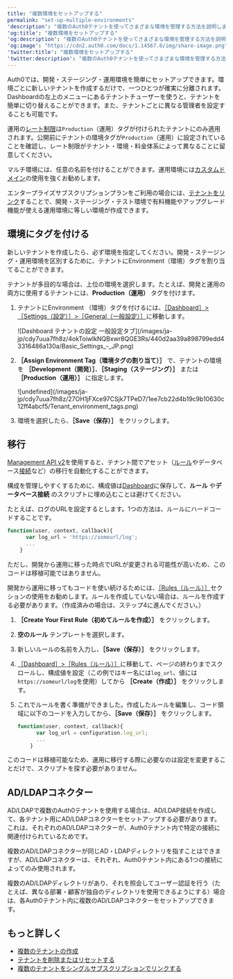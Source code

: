 ---
title: "複数環境をセットアップする"
permalink: "set-up-multiple-environments"
'description': "複数のAuth0テナントを使ってさまざまな環境を管理する方法を説明します。"
'og:title': "複数環境をセットアップする"
'og:description': "複数のAuth0テナントを使ってさまざまな環境を管理する方法を説明します。"
'og:image': "https://cdn2.auth0.com/docs/1.14567.0/img/share-image.png"
'twitter:title': "複数環境をセットアップする"
'twitter:description': "複数のAuth0テナントを使ってさまざまな環境を管理する方法を説明します。"
---

Auth0では、開発・ステージング・運用環境を簡単にセットアップできます。環境ごとに新しいテナントを作成するだけで、一つひとつが確実に分離されます。Dashboardの左上のメニューにあるテナントチューザーを使うと、テナントを簡単に切り替えることができます。また、テナントごとに異なる管理者を設定することも可能です。

運用の[レート制限](/ja-jp/troubleshoot/customer-support/operational-policies/rate-limit-policy)は`Production`（運用）タグが付けられたテナントにのみ適用されます。公開前にテナントの環境タグが`Production`（運用）に設定されていることを確認し、レート制限がテナント・環境・料金体系によって異なることに留意してください。

マルチ環境には、任意の名前を付けることができます。運用環境には[カスタムドメイン](/ja-jp/customize/custom-domains)の使用を強くお勧めします。

エンタープライズサブスクリプションプランをご利用の場合には、[テナントをリンク](/ja-jp/get-started/auth0-overview/create-tenants/child-tenants)することで、開発・ステージング・テスト環境で有料機能やアップグレード機能が使える運用環境に等しい環境が作成できます。

## 環境にタグを付ける

新しいテナントを作成したら、必ず環境を指定してください。開発・ステージング・運用環境を区別するために、テナントにEnvironment（環境）タグを割り当てることができます。

テナントが多目的な場合は、上位の環境を選択します。たとえば、開発と運用の両方に使用するテナントには、**Production（運用）** タグを付けます。

1. テナントにEnvironment （環境）タグを付けるには、[［Dashboard］>［Settings（設定）］>［General（一般設定）］](https://manage.auth0.com/#/tenant/general)に移動します。

   <Frame>![Dashboard テナントの設定 一般設定タブ](/images/ja-jp/cdy7uua7fh8z/4okToiwlkNQBxwr8QGE3Rs/440d2aa39a898799edd43316486a130a/Basic_Settings_-_JP.png)</Frame>

2. **［Assign Environment Tag（環境タグの割り当て）］** で、テナントの環境を **［Development（開発）］**、**［Staging（ステージング）］** または **［Production（運用）］** に指定します。

   <Frame>![undefined](/images/ja-jp/cdy7uua7fh8z/27OH1jFXce97CSjk7TPeD7/1ee7cb22d4b19c9b10630c12ff4abcf5/Tenant_environment_tags.png)</Frame>

3. 環境を選択したら、**［Save（保存）］** をクリックします。

## 移行

[Management API v2](/ja-jp/api/management/v2)を使用すると、テナント間でアセット（[ルール](/ja-jp/customize/rules)やデータベース[接続](/ja-jp/connections)など）の移行を自動化することができます。

構成を管理しやすくするために、構成値は[Dashboard](https://manage.auth0.com/#/rules)に保存して、**ルール** や**データベース接続** のスクリプトに埋め込むことは避けてください。

たとえば、ログのURLを設定するとします。1つの方法は、ルールにハードコードすることです。

```javascript lines
function(user, context, callback){
      var log_url = 'https://someurl/log';
      ...
    }
```

ただし、開発から運用に移った時点でURLが変更される可能性が高いため、このコードは移植可能ではありません。

開発から運用に移ってもコードを使い続けるためには、[［Rules（ルール）］](https://manage.auth0.com/#/rules)セクションの使用をお勧めします。ルールを作成していない場合は、ルールを作成する必要があります。（作成済みの場合は、ステップ4に進んでください。）

1. **［Create Your First Rule（初めてルールを作成）］** をクリックします。
2. **空のルール** テンプレートを選択します。
3. 新しいルールの名前を入力し、**［Save（保存）］** をクリックします。
4. [［Dashboard］>［Rules（ルール）］](https://manage.auth0.com/#/rules)に移動して、ページの終わりまでスクロールし、構成値を設定（この例ではキー名には`log_url`、値には`https://someurl/log`を使用）してから **［Create（作成）］** をクリックします。
5. これでルールを書く準備ができました。作成したルールを編集し、コード領域に以下のコードを入力してから、**［Save（保存）］** をクリックします。

   ```javascript lines
   function(user, context, callback){
         var log_url = configuration.log_url;
         ...
       }
   ```

   

   

このコードは移植可能なため、運用に移行する際に必要なのは設定を変更することだけで、スクリプトを探す必要がありません。

## AD/LDAPコネクター

AD/LDAPで複数のAuth0テナントを使用する場合は、AD/LDAP接続を作成して、各テナント用にAD/LDAPコネクターをセットアップする必要があります。これは、それぞれのAD/LDAPコネクターが、Auth0テナント内で特定の接続に関連付けられているためです。

複数のAD/LDAPコネクターが同じAD・LDAPディレクトリを指すことはできますが、AD/LDAPコネクターは、それぞれ、Auth0テナント内にある1つの接続によってのみ使用されます。

複数のAD/LDAPディレクトリがあり、それを照会してユーザー認証を行う（たとえば、異なる部署・顧客が独自のディレクトリを使用できるようにする）場合は、各Auth0テナント内に複数のAD/LDAPコネクターをセットアップできます。

## もっと詳しく

* [複数のテナントの作成](/ja-jp/get-started/auth0-overview/create-tenants/create-multiple-tenants)
* [テナントを削除またはリセットする](/ja-jp/troubleshoot/customer-support/manage-subscriptions/delete-or-reset-tenant)
* [複数のテナントをシングルサブスクリプションでリンクする](/ja-jp/get-started/auth0-overview/create-tenants/child-tenants)